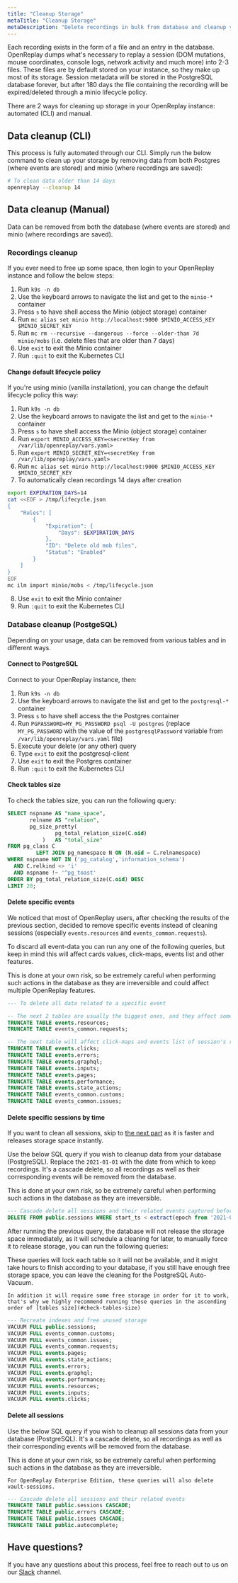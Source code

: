 ```yaml
---
title: "Cleanup Storage"
metaTitle: "Cleanup Storage"
metaDescription: "Delete recordings in bulk from database and cleanup your storage."
---
```


Each recording exists in the form of a file and an entry in the database. OpenReplay dumps what's necessary to replay a session (DOM mutations, mouse coordinates, console logs, network activity and much more) into 2-3 files. These files are by default stored on your instance, so they make up most of its storage. Session metadata will be stored in the PostgreSQL database forever, but after 180 days the file containing the recording will be expired/deleted through a minio lifecycle policy.

There are 2 ways for cleaning up storage in your OpenReplay instance: automated (CLI) and manual.

## Data cleanup (CLI)

This process is fully automated through our CLI. Simply run the below command to clean up your storage by removing data from both Postgres (where events are stored) and minio (where recordings are saved):

```bash
# To clean data older than 14 days
openreplay --cleanup 14
```

## Data cleanup (Manual)

Data can be removed from both the database (where events are stored) and minio (where recordings are saved).

### Recordings cleanup

If you ever need to free up some space, then login to your OpenReplay instance and follow the below steps:

1. Run `k9s -n db`
2. Use the keyboard arrows to navigate the list and get to the `minio-*` container
3. Press `s` to have shell access the Minio (object storage) container
4. Run `mc alias set minio http://localhost:9000 $MINIO_ACCESS_KEY $MINIO_SECRET_KEY`
5. Run `mc rm --recursive --dangerous --force --older-than 7d minio/mobs` (i.e. delete files that are older than 7 days)
6. Use `exit` to exit the Minio container
7. Run `:quit` to exit the Kubernetes CLI

#### Change default lifecycle policy

If you're using minio (vanilla installation), you can change the default lifecycle policy this way:

1. Run `k9s -n db`
2. Use the keyboard arrows to navigate the list and get to the `minio-*` container
3. Press `s` to have shell access the Minio (object storage) container
4. Run `export MINIO_ACCESS_KEY=<secretKey from /var/lib/openreplay/vars.yaml>`
5. Run `export MINIO_SECRET_KEY=<secretKey from /var/lib/opereplay/vars.yaml>`
6. Run `mc alias set minio http://localhost:9000 $MINIO_ACCESS_KEY $MINIO_SECRET_KEY`
7. To automatically clean recordings 14 days after creation

```bash
export EXPIRATION_DAYS=14
cat <<EOF > /tmp/lifecycle.json
{
    "Rules": [
        {
            "Expiration": {
                "Days": $EXPIRATION_DAYS
            },
            "ID": "Delete old mob files",
            "Status": "Enabled"
        }
    ]
}
EOF
mc ilm import minio/mobs < /tmp/lifecycle.json
```

8. Use `exit` to exit the Minio container
9. Run `:quit` to exit the Kubernetes CLI

### Database cleanup (PostgeSQL)

Depending on your usage, data can be removed from various tables and in different ways. 

#### Connect to PostgreSQL

Connect to your OpenReplay instance, then:

1. Run `k9s -n db`
2. Use the keyboard arrows to navigate the list and get to the `postgresql-*` container
3. Press `s` to have shell access the the Postgres container
4. Run `PGPASSWORD=MY_PG_PASSWORD psql -U postgres` (replace `MY_PG_PASSWORD` with the value of the `postgresqlPassword` variable from `/var/lib/openreplay/vars.yaml` file)
5. Execute your delete (or any other) query
6. Type `exit` to exit the postgresql-client
7. Use `exit` to exit the Postgres container
8. Run `:quit` to exit the Kubernetes CLI

#### Check tables size

To check the tables size, you can run the following query:

```sql
SELECT nspname AS "name_space",
       relname AS "relation",
       pg_size_pretty(
               pg_total_relation_size(C.oid)
           )   AS "total_size"
FROM pg_class C
         LEFT JOIN pg_namespace N ON (N.oid = C.relnamespace)
WHERE nspname NOT IN ('pg_catalog','information_schema')
  AND C.relkind <> 'i'
  AND nspname !~ '^pg_toast'
ORDER BY pg_total_relation_size(C.oid) DESC
LIMIT 20;
```

#### Delete specific events

We noticed that most of OpenReplay users, after checking the results of the previous section, decided to remove specific events instead of cleaning sessions (especially `events.resources` and `events_common.requests`).

To discard all event-data you can run any one of the following queries, but keep in mind this will affect cards values, click-maps, events list and other features.

<Aside type="caution">
	This is done at your own risk, so be extremely careful when performing such actions in the database as they are irreversible and could affect multiple OpenReplay features.
</Aside>

```sql
--- To delete all data related to a specific event

-- The next 2 tables are usually the biggest ones, and they affect some cards only
TRUNCATE TABLE events.resources;
TRUNCATE TABLE events_common.requests;

-- The next table will affect click-maps and events list of session's replay
TRUNCATE TABLE events.clicks;
TRUNCATE TABLE events.errors;
TRUNCATE TABLE events.graphql;
TRUNCATE TABLE events.inputs;
TRUNCATE TABLE events.pages;
TRUNCATE TABLE events.performance;
TRUNCATE TABLE events.state_actions;
TRUNCATE TABLE events_common.customs;
TRUNCATE TABLE events_common.issues;
```

#### Delete specific sessions by time

If you want to clean all sessions, skip to [the next part](#delete-all-sessions) as it is faster and releases storage space instantly.

Use the below SQL query if you wish to cleanup data from your database (PostgreSQL). Replace the `2021-01-01` with the date from which to keep recordings. It's a cascade delete, so all recordings as well as their corresponding events will be removed from the database.

<Aside type="caution">
	This is done at your own risk, so be extremely careful when performing such actions in the database as they are irreversible.
</Aside>

```sql
--- Cascade delete all sessions and their related events captured before Jan 1st, 2021
DELETE FROM public.sessions WHERE start_ts < extract(epoch from '2021-01-01'::date) * 1000;
```

After running the previous query, the database will not release the storage space immediately, as it will schedule a cleaning for later, to manually force it to release storage, you can run the following queries:

<Aside type="note">
	These queries will lock each table so it will not be available, and it might take hours to finish
	according to your database, if you still have enough free storage space, you can leave the cleaning for the PostgreSQL Auto-Vacuum.
	
	In addition it will require some free storage in order for it to work, that's why we highly recommend running these queries in the ascending order of [tables size](#check-tables-size)
</Aside>

```sql
--- Recreate indexes and free unused storage
VACUUM FULL public.sessions;
VACUUM FULL events_common.customs;
VACUUM FULL events_common.issues;
VACUUM FULL events_common.requests;
VACUUM FULL events.pages;
VACUUM FULL events.state_actions;
VACUUM FULL events.errors;
VACUUM FULL events.graphql;
VACUUM FULL events.performance;
VACUUM FULL events.resources;
VACUUM FULL events.inputs;
VACUUM FULL events.clicks;
```

#### Delete all sessions

Use the below SQL query if you wish to cleanup all sessions data from your database (PostgreSQL). It's a cascade delete, so all recordings as well as their corresponding events will be removed from the database.

<Aside type="caution">
	This is done at your own risk, so be extremely careful when performing such actions in the database as they are irreversible.
	
	For OpenReplay Enterprise Edition, these queries will also delete vault-sessions.
</Aside>

```sql
--- Cascade delete all sessions and their related events 
TRUNCATE TABLE public.sessions CASCADE;
TRUNCATE TABLE public.errors CASCADE;
TRUNCATE TABLE public.issues CASCADE;
TRUNCATE TABLE public.autocomplete;
```

## Have questions?
If you have any questions about this process, feel free to reach out to us on our [Slack](https://slack.openreplay.com) channel.
